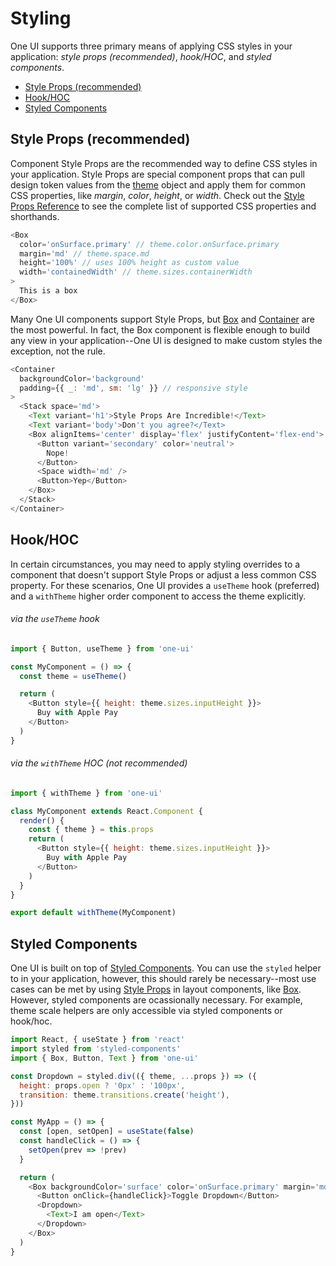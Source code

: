 
<Meta id='styling' title='Usage/Styling' />

# Styling

One UI supports three primary means of applying CSS styles in your application: _style props (recommended)_, _hook/HOC_, and _styled components_.

- [Style Props (recommended)](#style-props--recommended)
- [Hook/HOC](#hookhoc)
- [Styled Components](#styled-components)

## Style Props (recommended)

Component Style Props are the recommended way to define CSS styles in your application. Style Props are special component props that can pull design token values from the [theme](/?path=/story/theming--page) object and apply them for common CSS properties, like _margin_, _color_, _height_, or _width_. Check out the [Style Props Reference](/?path=/story/style-props-reference--page) to see the complete list of supported CSS properties and shorthands.

```javascript
<Box
  color='onSurface.primary' // theme.color.onSurface.primary
  margin='md' // theme.space.md
  height='100%' // uses 100% height as custom value
  width='containedWidth' // theme.sizes.containerWidth
>
  This is a box
</Box>
```

Many One UI components support Style Props, but [Box](/?path=/docs/components-box--basic) and [Container](/?path=/docs/components-container--basic) are the most powerful. In fact, the Box component is flexible enough to build any view in your application--One UI is designed to make custom styles the exception, not the rule.

```javascript
<Container
  backgroundColor='background'
  padding={{ _: 'md', sm: 'lg' }} // responsive style
>
  <Stack space='md'>
    <Text variant='h1'>Style Props Are Incredible!</Text>
    <Text variant='body'>Don't you agree?</Text>
    <Box alignItems='center' display='flex' justifyContent='flex-end'>
      <Button variant='secondary' color='neutral'>
        Nope!
      </Button>
      <Space width='md' />
      <Button>Yep</Button>
    </Box>
  </Stack>
</Container>
```

## Hook/HOC

In certain circumstances, you may need to apply styling overrides to a component that doesn't support Style Props or adjust a less common CSS property. For these scenarios, One UI provides a `useTheme` hook (preferred) and a `withTheme` higher order component to access the theme explicitly.

###### via the `useTheme` hook

```javascript
import { Button, useTheme } from 'one-ui'

const MyComponent = () => {
  const theme = useTheme()

  return (
    <Button style={{ height: theme.sizes.inputHeight }}>
      Buy with Apple Pay
    </Button>
  )
}
```

###### via the `withTheme` HOC (not recommended)

```javascript
import { withTheme } from 'one-ui'

class MyComponent extends React.Component {
  render() {
    const { theme } = this.props
    return (
      <Button style={{ height: theme.sizes.inputHeight }}>
        Buy with Apple Pay
      </Button>
    )
  }
}

export default withTheme(MyComponent)
```

## Styled Components

One UI is built on top of [Styled Components](https://styled-components.com/). You can use the `styled` helper to in your application, however, this should rarely be necessary--most use cases can be met by using [Style Props](#style-props) in layout components, like [Box](/?path=/docs/components-box--basic). However, styled components are ocassionally necessary. For example, theme scale helpers are only accessible via styled components or hook/hoc.

```javascript
import React, { useState } from 'react'
import styled from 'styled-components'
import { Box, Button, Text } from 'one-ui'

const Dropdown = styled.div(({ theme, ...props }) => ({
  height: props.open ? '0px' : '100px',
  transition: theme.transitions.create('height'),
}))

const MyApp = () => {
  const [open, setOpen] = useState(false)
  const handleClick = () => {
    setOpen(prev => !prev)
  }

  return (
    <Box backgroundColor='surface' color='onSurface.primary' margin='md'>
      <Button onClick={handleClick}>Toggle Dropdown</Button>
      <Dropdown>
        <Text>I am open</Text>
      </Dropdown>
    </Box>
  )
}
```
